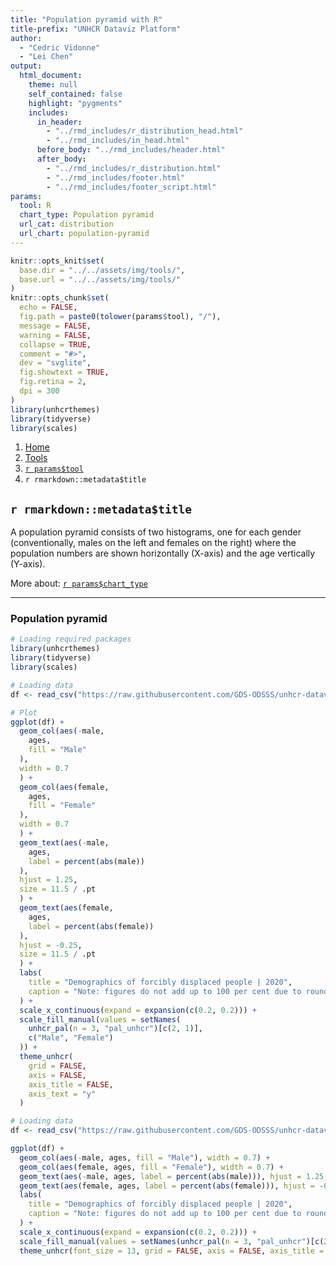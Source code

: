 ```yaml
---
title: "Population pyramid with R"
title-prefix: "UNHCR Dataviz Platform"
author:
  - "Cedric Vidonne"
  - "Lei Chen"
output:
  html_document:
    theme: null
    self_contained: false
    highlight: "pygments"
    includes:
      in_header:
        - "../rmd_includes/r_distribution_head.html"
        - "../rmd_includes/in_head.html"
      before_body: "../rmd_includes/header.html"
      after_body:
        - "../rmd_includes/r_distribution.html"
        - "../rmd_includes/footer.html"
        - "../rmd_includes/footer_script.html"
params:
  tool: R
  chart_type: Population pyramid
  url_cat: distribution
  url_chart: population-pyramid
---
```


```r
knitr::opts_knit$set(
  base.dir = "../../assets/img/tools/",
  base.url = "../../assets/img/tools/"
)
knitr::opts_chunk$set(
  echo = FALSE,
  fig.path = paste0(tolower(params$tool), "/"),
  message = FALSE,
  warning = FALSE,
  collapse = TRUE,
  comment = "#>",
  dev = "svglite",
  fig.showtext = TRUE,
  fig.retina = 2,
  dpi = 300
)
library(unhcrthemes)
library(tidyverse)
library(scales)
```

<main id="tools" class="container mt-5">

<!-- Breadcrumb is filled automatically with the text from Title and Tool parameter in YAML --> 
<nav aria-label="breadcrumb">
    <ol class="breadcrumb">
        <li class="breadcrumb-item"><a href="../../">Home</a></li>
        <li class="breadcrumb-item"><a href="../">Tools</a></li>
        <li class="breadcrumb-item"><a href="../`r tolower(params$tool)`/">`r params$tool`</a></li>
        <li class="breadcrumb-item active" aria-current="page">`r rmarkdown::metadata$title`</li>
    </ol>
</nav>


<!-- Intro header --> 
<div class="my-5 text-center">

## `r rmarkdown::metadata$title`

<div class="row justify-content-center">
<div class="col-lg-8">

<!-- Only text to change below, the rest comes from the YAML --> 
A population pyramid consists of two histograms, one for each gender (conventionally, males on the left and females on the right) where the population numbers are shown horizontally (X-axis) and the age vertically (Y-axis).

More about: <a href="../../chart_gallery/`r params$url_cat`.html#`r params$url_chart`">`r params$chart_type`</a>

</div>
</div>
</div>


----

<!-- Beginning of section, should be preceded by hr (----) --> 
<section class="my-5">

### Population pyramid

<div class="row">

<!-- First column for large screen --> 
<div class="col-lg-6">

```r
# Loading required packages
library(unhcrthemes)
library(tidyverse)
library(scales)

# Loading data
df <- read_csv("https://raw.githubusercontent.com/GDS-ODSSS/unhcr-dataviz-platform/master/data/distribution/population_pyramid.csv")

# Plot
ggplot(df) +
  geom_col(aes(-male,
    ages,
    fill = "Male"
  ),
  width = 0.7
  ) +
  geom_col(aes(female,
    ages,
    fill = "Female"
  ),
  width = 0.7
  ) +
  geom_text(aes(-male,
    ages,
    label = percent(abs(male))
  ),
  hjust = 1.25,
  size = 11.5 / .pt
  ) +
  geom_text(aes(female,
    ages,
    label = percent(abs(female))
  ),
  hjust = -0.25,
  size = 11.5 / .pt
  ) +
  labs(
    title = "Demographics of forcibly displaced people | 2020",
    caption = "Note: figures do not add up to 100 per cent due to rounding\nSource: UNHCR Refugee Data Finder\n© UNHCR, The UN Refugee Agency"
  ) +
  scale_x_continuous(expand = expansion(c(0.2, 0.2))) +
  scale_fill_manual(values = setNames(
    unhcr_pal(n = 3, "pal_unhcr")[c(2, 1)],
    c("Male", "Female")
  )) +
  theme_unhcr(
    grid = FALSE,
    axis = FALSE,
    axis_title = FALSE,
    axis_text = "y"
  )
```

</div>
<!-- End First column --->

<!-- Second column for large screen --> 
<div class="col-lg-6">


```r
# Loading data
df <- read_csv("https://raw.githubusercontent.com/GDS-ODSSS/unhcr-dataviz-platform/master/data/distribution/population_pyramid.csv")

ggplot(df) +
  geom_col(aes(-male, ages, fill = "Male"), width = 0.7) +
  geom_col(aes(female, ages, fill = "Female"), width = 0.7) +
  geom_text(aes(-male, ages, label = percent(abs(male))), hjust = 1.25, size = 11.5 / .pt) +
  geom_text(aes(female, ages, label = percent(abs(female))), hjust = -0.25, size = 11.5 / .pt) +
  labs(
    title = "Demographics of forcibly displaced people | 2020",
    caption = "Note: figures do not add up to 100 per cent due to rounding\nSource: UNHCR Refugee Data Finder\n© UNHCR, The UN Refugee Agency"
  ) +
  scale_x_continuous(expand = expansion(c(0.2, 0.2))) +
  scale_fill_manual(values = setNames(unhcr_pal(n = 3, "pal_unhcr")[c(2, 1)], c("Male", "Female"))) +
  theme_unhcr(font_size = 13, grid = FALSE, axis = FALSE, axis_title = FALSE, axis_text = "y")
```

</div>
<!-- End Second column --->

</div>
</section>
<!-- End of section --->


<!-- To add sections just copy the whole code between the above section tag --->

</main>
